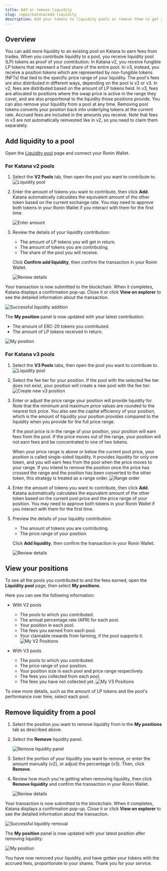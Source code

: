 ```yaml
---
title: Add or remove liquidity
slug: /apps/katana/add-liquidity
description: Add your tokens to liquidity pools or remove them to get your tokens back with accrued fees.
---
```


## Overview

You can add more liquidity to an existing pool on Katana to earn fees from trades. When you contribute liquidity to a pool, you receive liquidity pool (LP) tokens as proof of your contribution. In Katana v2, you receive fungible LP tokens that represent a fixed share of the entire pool. In v3, instead, you receive a position tokens which are represented by non-fungible tokens (NFTs) that tied to the specific price range of your liquidity. The pool's fees are also distributed in different ways, depending on the pool is v2 or v3. In v2, fees are distributed based on the amount of LP tokens held. In v3, fees are allocated to positions where the swap price is active in the range they cover, and are also proportional to the liquidity those positions provide.
You can also remove your liquidity from a pool at any time. Removing pool tokens converts your position back into underlying tokens at the current rate. Accrued fees are included in the amounts you receive. Note that fees in v3 are not automatically reinvested like in v2, so you need to claim them separately.

## Add liquidity to a pool
Open the [Liquidity pool](https://app.roninchain.com/liquidity) page and connect your Ronin Wallet.

### For Katana v2 pools
1. Select the **V2 Pools** tab, then open the pool you want to contribute to.
    ![Liquidity pool](../assets/katana-pool-v2-list.png)

2. Enter the amount of tokens you want to contribute, then click **Add**. Katana automatically calculates the equivalent amount of the other token based on the current exchange rate. You may need to approve both tokens in your Ronin Wallet if you interact with them for the first time.

    ![Enter amount](../assets/katana-pool-enter-amount.png)

3. Review the details of your liquidity contribution:
    * The amount of LP tokens you will get in return.
    * The amount of tokens you are contributing.
    * The share of the pool you will receive.

    Click **Confirm add liquidity**, then confirm the transaction in your Ronin Wallet.

   ![Review details](../assets/katana-pool-confirm-add.png)

Your transaction is now submitted to the blockchain. When it completes, Katana displays a confirmation pop-up. Close it or click **View on explorer** to see the detailed information about the transaction.

![Successful liquidity addition](../assets/katana-pool-add-success.png)

The **My position** panel is now updated with your latest contribution:

* The amount of ERC-20 tokens you contributed.
* The amount of LP tokens received in return.

![My position](../assets/katana-pool-add-position.png)

### For Katana v3 pools
1. Select the **V3 Pools** tabs, then open the pool you want to contribute to.
    ![Liquidity pool](../assets/katana-pool-v3-list.png)

2. Select the fee tier for your position. If the pool with the selected fee tier does not exist, your position will create a new pool with the fee tier.
    ![Create new v3 position](../assets/katana-pool-v3-new-position.png)

3. Enter or adjust the price range your position will provide liquidity for. Note that the minimum and maximum price values are rounded to the nearest tick price. You also see the capital efficiency of your position, which is the amount of liquidity your position provides compared to the liquidity when you provide for the full price range.

    If the pool price is in the range of your position, your position will earn fees from the pool. If the price moves out of the range, your position will not earn fees and be concentrated to one of two tokens.

    When your price range is above or below the current pool price, your position is called single-sided liquidity. It provides liquidity for only one token, and you will earn fees from the pool when the price moves to your range.
If you intend to remove the position once the price has crossed the range and the position has been converted to the other token, this strategy is treated as a range order.
    ![Range order](../assets/katana-pool-range-order.png)

4. Enter the amount of tokens you want to contribute, then click **Add**. Katana automatically calculates the equivalent amount of the other token based on the current pool price and the price range of your position. You may need to approve both tokens in your Ronin Wallet if you interact with them for the first time.

5. Preview the details of your liquidity contribution:
    * The amount of tokens you are contributing.
    * The price range of your position.

    Click **Add liquidity**, then confirm the transaction in your Ronin Wallet.

   ![Review details](../assets/katana-pool-v3-confirm-add.png)


## View your positions

To see all the pools you contributed to and the fees earned, open the **Liquidity pool** page, then select **My positions**.

Here you can see the following information:
* With V2 pools
    * The pools to which you contributed.
    * The annual percentage rate (APR) for each pool.
    * Your position in each pool.
    * The fees you earned from each pool.
    * Your claimable rewards from farming, if the pool supports it.
![My V2 Positions](../assets/katana-pool-my-positions-v2.png)

* With V3 pools
    * The pools to which you contributed.
    * The price range of your position.
    * Your position size in each pool and price range respectively.
    * The fees you collected from each pool.
    * The fees you have not collected yet.
![My V3 Positions](../assets/katana-pool-my-positions-v3.png)

To view more details, such as the amount of LP tokens and the pool's performance over time, select each pool.

## Remove liquidity from a pool

1. Select the position you want to remove liquidity from in the **My positions** tab as described above.

2. Select the **Remove** liquidity panel.

    ![Remove liquidity panel](../assets/katana-pool-remove-liquidity-panel.png)

3. Select the portion of your liquidity you want to remove, or enter the amount manually (v2), or adjust the percentage (v3). Then, click **Remove**.

4. Review how much you're getting when removing liquidity, then click **Remove liquidity** and confirm the transaction in your Ronin Wallet.

    ![Review details](../assets/katana-pool-confirm-remove.png)

Your transaction is now submitted to the blockchain. When it completes, Katana displays a confirmation pop-up. Close it or click **View on explorer** to see the detailed information about the transaction.

![Successful liquidity removal](../assets/katana-pool-remove-success.png)

The **My position** panel is now updated with your latest position after removing liquidity:

![My position](../assets/katana-pool-remove-position.png)

You have now removed your liquidity, and have gotten your tokens with the accrued fees, proportionate to your shares. Thank you for your service.
